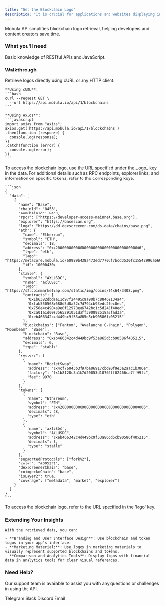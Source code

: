 ```yaml
---
title: "Get the Blockchain Logo"
description: "It is crucial for applications and websites displaying information on blockchains to show the most accurate information possible."
---
```


Mobula API simplifies blockchain logo retrieval, helping developers and content creators save time.

### What you'll need

Basic knowledge of RESTful APIs and JavaScript.

### Walkthrough

<Steps>
  <Step title="Execute the API Call">
    Retrieve logos directly using cURL or any HTTP client:

    **Using cURL**:
    ```bash
    curl --request GET \
      --url https://api.mobula.io/api/1/blockchains
    ```

    **Using Axios**:
    ```javascript
    import axios from "axios";
    axios.get('https://api.mobula.io/api/1/blockchains')
    .then(function (response) {
      console.log(response);
    })
    .catch(function (error) {
      console.log(error);
    })
    ```

  </Step>

  <Step title="Review the Response">
    To access the blockchain logo, use the URL specified under the _logo_ key in the data. For additional details such as RPC endpoints, explorer links, and information on specific tokens, refer to the corresponding keys.

    ```json
    {
      "data": [
        {
          "name": "Base",
          "chainId": "8453",
          "evmChainId": 8453,
          "rpcs": ["https://developer-access-mainnet.base.org"],
          "explorer": "https://basescan.org",
          "logo": "https://dd.dexscreener.com/ds-data/chains/base.png",
          "eth": {
            "name": "Ethereum",
            "symbol": "ETH",
            "decimals": 18,
            "address": "0x4200000000000000000000000000000000000006",
            "type": "eth",
            "logo": "https://metacore.mobula.io/60989b438a473ed77703f7bcd3530fc15542996a6607ae831de8c5e3e10f688d.png",
            "id": 100004304
          },
          "stable": {
            "symbol": "AXLUSDC",
            "name": "axlUSDC",
            "logo": "https://s2.coinmarketcap.com/static/img/coins/64x64/3408.png",
            "contracts": [
              "0x1b6382dbdea11d97f24495c9a90b7c88469134a4",
              "0xfab550568c688d5d8a52c7d794cb93edc26ec0ec",
              "0x750e4c4984a9e0f12978ea6742bc1c5d248f40ed",
              "0xca01a1d0993565291051daff390892518acfad3a",
              "0xeb466342c4d449bc9f53a865d5cb90586f405215"
            ],
            "blockchains": ["Fantom", "Avalanche C-Chain", "Polygon", "Moonbeam", "Base"],
            "blockchain": "Base",
            "address": "0xeb466342c4d449bc9f53a865d5cb90586f405215",
            "decimals": 6,
            "type": "stable"
          },
          "routers": [
            {
              "name": "RocketSwap",
              "address": "0x4cf76043b3f97ba06917cbd90f9e3a2aac1b306e",
              "factory": "0x1b8128c3a1b7d20053d10763ff02466ca7ff99fc",
              "fee": 9970
            }
          ],
          "tokens": [
            {
              "name": "Ethereum",
              "symbol": "ETH",
              "address": "0x4200000000000000000000000000000000000006",
              "decimals": 18,
              "type": "eth"
            },
            {
              "name": "axlUSDC",
              "symbol": "AXLUSDC",
              "address": "0xeb466342c4d449bc9f53a865d5cb90586f405215",
              "decimals": 6,
              "type": "stable"
            }
          ],
          "supportedProtocols": ["forkV2"],
          "color": "#0052FE",
          "dexscreenerChain": "base",
          "coingeckoChain": "base",
          "isLayer2": true,
          "coverage": ["metadata", "market", "explorer"]
        }
      ]
    }
    ```

  </Step>

  <Step title="Get Your Data">
    To access the blockchain logo, refer to the URL specified in the 'logo' key.
  </Step>
</Steps>

### Extending Your Insights

    With the retrieved data, you can:

    - **Branding and User Interface Design**: Use blockchain and token logos in your app's interface.
    - **Marketing Materials**: Use logos in marketing materials to visually represent supported blockchains and tokens.
    - **Comparison and Analytics Tools**: Display logos with financial data in analytics tools for clear visual references.

### Need Help?

Our support team is available to assist you with any questions or challenges in using the API.

<CardGroup>
  <Card title="Support" icon="Telegram" href="https://t.me/MobulaConnectBot">
    Telegram
  </Card>
  <Card title="Support" icon="Slack" href="https://join.slack.com/t/mobulaapi/shared_invite/zt-29zrrpjnl-I0tyD73sy7zKy8q~KLL3Ug">
    Slack
  </Card>
  <Card title="Support" icon="Discord" href="https://discord.gg/JVT7xKm3AD">
    Discord
  </Card>
  <Card title="Email Support" icon="envelope" href="mailto:contact@mobulalabs.org">
    Email
  </Card>
</CardGroup>

